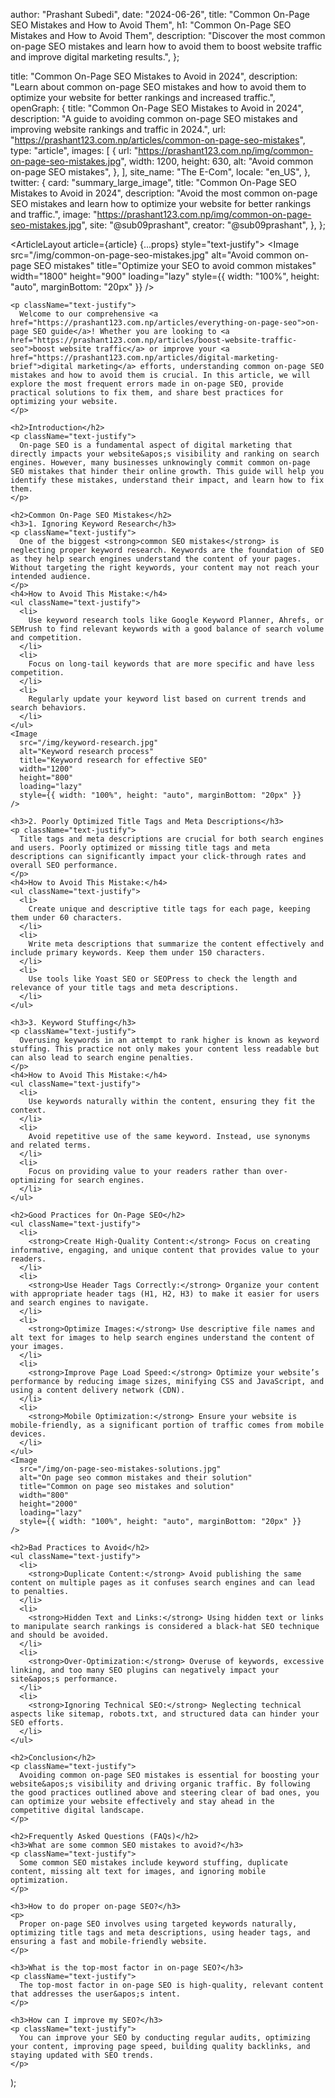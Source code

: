 
  author: "Prashant Subedi",
  date: "2024-06-26",
  title: "Common On-Page SEO Mistakes and How to Avoid Them",
  h1: "Common On-Page SEO Mistakes and How to Avoid Them",
  description: "Discover the most common on-page SEO mistakes and learn how to avoid them to boost website traffic and improve digital marketing results.",
};

  title: "Common On-Page SEO Mistakes to Avoid in 2024",
  description:
    "Learn about common on-page SEO mistakes and how to avoid them to optimize your website for better rankings and increased traffic.",
  openGraph: {
    title: "Common On-Page SEO Mistakes to Avoid in 2024",
    description:
      "A guide to avoiding common on-page SEO mistakes and improving website rankings and traffic in 2024.",
    url: "https://prashant123.com.np/articles/common-on-page-seo-mistakes",
    type: "article",
    images: [
      {
        url: "https://prashant123.com.np/img/common-on-page-seo-mistakes.jpg",
        width: 1200,
        height: 630,
        alt: "Avoid common on-page SEO mistakes",
      },
    ],
    site_name: "The E-Com",
    locale: "en_US",
  },
  twitter: {
    card: "summary_large_image",
    title: "Common On-Page SEO Mistakes to Avoid in 2024",
    description:
      "Avoid the most common on-page SEO mistakes and learn how to optimize your website for better rankings and traffic.",
    image: "https://prashant123.com.np/img/common-on-page-seo-mistakes.jpg",
    site: "@sub09prashant",
    creator: "@sub09prashant",
  },
};

  <ArticleLayout article={article} {...props} style="text-justify">
    <Image
      src="/img/common-on-page-seo-mistakes.jpg"
      alt="Avoid common on-page SEO mistakes"
      title="Optimize your SEO to avoid common mistakes"
      width="1800"
      height="900"
      loading="lazy"
      style={{ width: "100%", height: "auto", marginBottom: "20px" }}
    />

    <p className="text-justify">
      Welcome to our comprehensive <a href="https://prashant123.com.np/articles/everything-on-page-seo">on-page SEO guide</a>! Whether you are looking to <a href="https://prashant123.com.np/articles/boost-website-traffic-seo">boost website traffic</a> or improve your <a href="https://prashant123.com.np/articles/digital-marketing-brief">digital marketing</a> efforts, understanding common on-page SEO mistakes and how to avoid them is crucial. In this article, we will explore the most frequent errors made in on-page SEO, provide practical solutions to fix them, and share best practices for optimizing your website.
    </p>

    <h2>Introduction</h2>
    <p className="text-justify">
      On-page SEO is a fundamental aspect of digital marketing that directly impacts your website&apos;s visibility and ranking on search engines. However, many businesses unknowingly commit common on-page SEO mistakes that hinder their online growth. This guide will help you identify these mistakes, understand their impact, and learn how to fix them.
    </p>

    <h2>Common On-Page SEO Mistakes</h2>
    <h3>1. Ignoring Keyword Research</h3>
    <p className="text-justify">
      One of the biggest <strong>common SEO mistakes</strong> is neglecting proper keyword research. Keywords are the foundation of SEO as they help search engines understand the content of your pages. Without targeting the right keywords, your content may not reach your intended audience.
    </p>
    <h4>How to Avoid This Mistake:</h4>
    <ul className="text-justify">
      <li>
        Use keyword research tools like Google Keyword Planner, Ahrefs, or SEMrush to find relevant keywords with a good balance of search volume and competition.
      </li>
      <li>
        Focus on long-tail keywords that are more specific and have less competition.
      </li>
      <li>
        Regularly update your keyword list based on current trends and search behaviors.
      </li>
    </ul>
    <Image
      src="/img/keyword-research.jpg"
      alt="Keyword research process"
      title="Keyword research for effective SEO"
      width="1200"
      height="800"
      loading="lazy"
      style={{ width: "100%", height: "auto", marginBottom: "20px" }}
    />

    <h3>2. Poorly Optimized Title Tags and Meta Descriptions</h3>
    <p className="text-justify">
      Title tags and meta descriptions are crucial for both search engines and users. Poorly optimized or missing title tags and meta descriptions can significantly impact your click-through rates and overall SEO performance.
    </p>
    <h4>How to Avoid This Mistake:</h4>
    <ul className="text-justify">
      <li>
        Create unique and descriptive title tags for each page, keeping them under 60 characters.
      </li>
      <li>
        Write meta descriptions that summarize the content effectively and include primary keywords. Keep them under 150 characters.
      </li>
      <li>
        Use tools like Yoast SEO or SEOPress to check the length and relevance of your title tags and meta descriptions.
      </li>
    </ul>

    <h3>3. Keyword Stuffing</h3>
    <p className="text-justify">
      Overusing keywords in an attempt to rank higher is known as keyword stuffing. This practice not only makes your content less readable but can also lead to search engine penalties.
    </p>
    <h4>How to Avoid This Mistake:</h4>
    <ul className="text-justify">
      <li>
        Use keywords naturally within the content, ensuring they fit the context.
      </li>
      <li>
        Avoid repetitive use of the same keyword. Instead, use synonyms and related terms.
      </li>
      <li>
        Focus on providing value to your readers rather than over-optimizing for search engines.
      </li>
    </ul>

    <h2>Good Practices for On-Page SEO</h2>
    <ul className="text-justify">
      <li>
        <strong>Create High-Quality Content:</strong> Focus on creating informative, engaging, and unique content that provides value to your readers.
      </li>
      <li>
        <strong>Use Header Tags Correctly:</strong> Organize your content with appropriate header tags (H1, H2, H3) to make it easier for users and search engines to navigate.
      </li>
      <li>
        <strong>Optimize Images:</strong> Use descriptive file names and alt text for images to help search engines understand the content of your images.
      </li>
      <li>
        <strong>Improve Page Load Speed:</strong> Optimize your website’s performance by reducing image sizes, minifying CSS and JavaScript, and using a content delivery network (CDN).
      </li>
      <li>
        <strong>Mobile Optimization:</strong> Ensure your website is mobile-friendly, as a significant portion of traffic comes from mobile devices.
      </li>
    </ul>
    <Image
      src="/img/on-page-seo-mistakes-solutions.jpg"
      alt="On page seo common mistakes and their solution"
      title="Common on page seo mistakes and solution"
      width="800"
      height="2000"
      loading="lazy"
      style={{ width: "100%", height: "auto", marginBottom: "20px" }}
    />

    <h2>Bad Practices to Avoid</h2>
    <ul className="text-justify">
      <li>
        <strong>Duplicate Content:</strong> Avoid publishing the same content on multiple pages as it confuses search engines and can lead to penalties.
      </li>
      <li>
        <strong>Hidden Text and Links:</strong> Using hidden text or links to manipulate search rankings is considered a black-hat SEO technique and should be avoided.
      </li>
      <li>
        <strong>Over-Optimization:</strong> Overuse of keywords, excessive linking, and too many SEO plugins can negatively impact your site&apos;s performance.
      </li>
      <li>
        <strong>Ignoring Technical SEO:</strong> Neglecting technical aspects like sitemap, robots.txt, and structured data can hinder your SEO efforts.
      </li>
    </ul>

    <h2>Conclusion</h2>
    <p className="text-justify">
      Avoiding common on-page SEO mistakes is essential for boosting your website&apos;s visibility and driving organic traffic. By following the good practices outlined above and steering clear of bad ones, you can optimize your website effectively and stay ahead in the competitive digital landscape.
    </p>

    <h2>Frequently Asked Questions (FAQs)</h2>
    <h3>What are some common SEO mistakes to avoid?</h3>
    <p className="text-justify">
      Some common SEO mistakes include keyword stuffing, duplicate content, missing alt text for images, and ignoring mobile optimization.
    </p>

    <h3>How to do proper on-page SEO?</h3>
    <p>
      Proper on-page SEO involves using targeted keywords naturally, optimizing title tags and meta descriptions, using header tags, and ensuring a fast and mobile-friendly website.
    </p>

    <h3>What is the top-most factor in on-page SEO?</h3>
    <p className="text-justify">
      The top-most factor in on-page SEO is high-quality, relevant content that addresses the user&apos;s intent.
    </p>

    <h3>How can I improve my SEO?</h3>
    <p className="text-justify">
      You can improve your SEO by conducting regular audits, optimizing your content, improving page speed, building quality backlinks, and staying updated with SEO trends.
    </p>
  </ArticleLayout>
);

